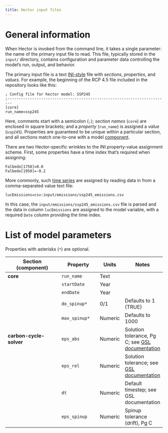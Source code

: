 ```yaml
---
title: Hector input files
---
```


# General information

When Hector is invoked from the command line, it takes a single parameter: the name of the primary input file to read. This file, typically stored in the `input/` directory, contains configuration and parameter data controlling the model's run, output, and behavior.

The primary input file is a text [INI-style](http://en.wikipedia.org/wiki/INI_file) file with *sections*, *properties*, and *values*. For example, the beginning of the RCP 4.5 file included in the repository looks like this:

```
; Config file for hector model: SSP245
;------------------------------------------------------------------------
[core]
run_name=ssp245
```

Here, comments start with a semicolon (`;`); *section names* (`core`) are enclosed in square brackets; and a *property* (`run_name`) is assigned a *value* (`ssp245`). Properties are guaranteed to be unique within a particular section, and all sections match one-to-one with a model [component](ComponentAPI.html).

There are two Hector-specific wrinkles to the INI property-value assignment scheme. First, some properties have a time index that's required when assigning:

```
Falbedo[1750]=0.0
Falbedo[1950]=-0.2
```

More commonly, such [time series](TimeSeries.html) are assigned by reading data in from a comma-separated value text file:

```
lucEmissions=csv:input/emissions/ssp245_emissions.csv 
```

In this case, the `input/emissions/ssp245_emissions.csv` file is parsed and the data in column `lucEmissions` are assigned to the model variable, with a required `Date` column providing the time index.

# List of model parameters

Properties with asterisks (`*`) are optional.


| Section (component)      | Property         | Units     | Notes                                                      |
| ------------------------ | ---------------- | --------- | -----------                                                |
| **core**                 | `run_name`       | Text      |                                                            |
|                          | `startDate`      | Year      |                                                            |
|                          | `endDate`        | Year      |                                                            |
|                          | `do_spinup*`     | 0/1       | Defaults to 1 (TRUE)                                       |
|                          | `max_spinup*`    | Numeric   | Defaults to 1000                                           |
| **carbon-cycle-solver**  | `eps_abs`        | Numeric   | Solution tolerance, Pg C; see [GSL documentation][gsl-ode] |
|                          | `eps_rel`        | Numeric   | Solution tolerance; see [GSL documentation][gsl-ode]       |
|                          | `dt`             | Numeric   | Default timestep; see GSL documentation                    |
|                          | `eps_spinup`     | Numeric   | Spinup tolerance (drift), Pg C                             |

[gsl-ode]: https://www.gnu.org/software/gsl/manual/html_node/Ordinary-Differential-Equations.html#Ordinary-Differential-Equations

